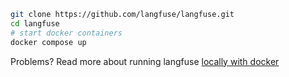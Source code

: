 ```bash copy
git clone https://github.com/langfuse/langfuse.git
cd langfuse
# start docker containers
docker compose up
```

Problems? Read more about running langfuse [locally with
docker](local.md)

